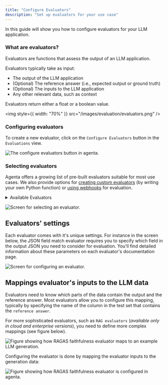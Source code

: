 ```yaml
---
title: "Configure Evaluators"
description: "Set up evaluators for your use case"
---
```


In this guide will show you how to configure evaluators for your LLM application.

### What are evaluators?

Evaluators are functions that assess the output of an LLM application.

Evaluators typically take as input:

- The output of the LLM application
- (Optional) The reference answer (i.e., expected output or ground truth)
- (Optional) The inputs to the LLM application
- Any other relevant data, such as context

Evaluators return either a float or a boolean value.

<img style={{ width: "70%" }} src="/images/evaluation/evaluators.png" />

### Configuring evaluators

To create a new evaluator, click on the `Configure Evaluators` button in the `Evaluations` view.

![The configure evaluators button in agenta.](/images/evaluation/configure-evaluators-1.png)

### Selecting evaluators

Agenta offers a growing list of pre-built evaluators suitable for most use cases. We also provide options for [creating custom evaluators](/evaluation/evaluators/custom-evaluator) (by writing your own Python function) or [using webhooks](/evaluation/evaluators/webhook-evaluator) for evaluation.

<details id="available-evaluators">
<summary>Available Evaluators</summary>

| **Evaluator Name**                                                                                | **Use Case**                     | **Type**           | **Description**                                                                  |
| ------------------------------------------------------------------------------------------------- | -------------------------------- | ------------------ | -------------------------------------------------------------------------------- |
| [Exact Match](/evaluation/evaluators/classification-entiry-extraction#exact-match)                | Classification/Entity Extraction | Pattern Matching   | Checks if the output exactly matches the expected result.                        |
| [Contains JSON](/evaluation/evaluators/classification-entiry-extraction#contains-json)            | Classification/Entity Extraction | Pattern Matching   | Ensures the output contains valid JSON.                                          |
| [Regex Test](/evaluation/evaluators/pattern-matching#regular-expression)                          | Classification/Entity Extraction | Pattern Matching   | Checks if the output matches a given regex pattern.                              |
| [JSON Field Match](/evaluation/evaluators/classification-entiry-extraction#json-field-match)      | Classification/Entity Extraction | Pattern Matching   | Compares specific fields within JSON data.                                       |
| [JSON Diff Match](/evaluation/evaluators/classification-entiry-extraction#json-diff-match)        | Classification/Entity Extraction | Similarity Metrics | Compares generated JSON with a ground truth JSON based on schema or values.      |
| [Similarity Match](/evaluation/evaluators/semantic-similarity#similarity-match)                   | Text Generation / Chatbot        | Similarity Metrics | Compares generated output with expected using Jaccard similarity.                |
| [Semantic Similarity Match](/evaluation/evaluators/semantic-similarity#semantic-similarity-match) | Text Generation / Chatbot        | Semantic Analysis  | Compares the meaning of the generated output with the expected result.           |
| [Starts With](/evaluation/evaluators/pattern-matching#starts-with)                                | Text Generation / Chatbot        | Pattern Matching   | Checks if the output starts with a specified prefix.                             |
| [Ends With](/evaluation/evaluators/pattern-matching#ends-with)                                    | Text Generation / Chatbot        | Pattern Matching   | Checks if the output ends with a specified suffix.                               |
| [Contains](/evaluation/evaluators/pattern-matching#contains)                                      | Text Generation / Chatbot        | Pattern Matching   | Checks if the output contains a specific substring.                              |
| [Contains Any](/evaluation/evaluators/pattern-matching#contains-any)                              | Text Generation / Chatbot        | Pattern Matching   | Checks if the output contains any of a list of substrings.                       |
| [Contains All](/evaluation/evaluators/pattern-matching#contains-all)                              | Text Generation / Chatbot        | Pattern Matching   | Checks if the output contains all of a list of substrings.                       |
| [Levenshtein Distance](/evaluation/evaluators/semantic-similarity#levenshtein-distance)           | Text Generation / Chatbot        | Similarity Metrics | Calculates the Levenshtein distance between output and expected result.          |
| [LLM-as-a-judge](/evaluation/evaluators/llm-as-a-judge)                                           | Text Generation / Chatbot        | LLM-based          | Sends outputs to an LLM model for critique and evaluation.                       |
| [RAG Faithfulness](/evaluation/evaluators/rag-evaluators)                                         | RAG / Text Generation / Chatbot  | LLM-based          | Evaluates if the output is faithful to the retrieved documents in RAG workflows. |
| [RAG Context Relevancy](/evaluation/evaluators/rag-evaluators)                                    | RAG / Text Generation / Chatbot  | LLM-based          | Measures the relevancy of retrieved documents to the given question in RAG.      |
| [Custom Code Evaluation](/evaluation/evaluators/custom-evaluator)                                 | Custom Logic                     | Custom             | Allows users to define their own evaluator in Python.                            |
| [Webhook Evaluator](/evaluation/evaluators/webhook-evaluator)                                     | Custom Logic                     | Custom             | Sends output to a webhook for external evaluation.                               |

</details>

![Screen for selecting an evaluator.](/images/evaluation/configure-evaluators-2.png)

## Evaluators' settings

Each evaluator comes with it's unique settings. For instance in the screen below, the JSON field match evaluator requires you to specify which field in the output JSON you need to consider for evaluation. You'll find detailed information about these parameters on each evaluator's documentation page.

![Screen for configuring an evaluator.](/images/evaluation/configure-evaluators-3.png)

## Mappings evaluator's inputs to the LLM data

Evaluators need to know which parts of the data contain the output and the reference answer. Most evaluators allow you to configure this mapping, typically by specifying the name of the column in the test set that contains the `reference answer`.

For more sophisticated evaluators, such as `RAG evaluators` (_available only in cloud and enterprise versions_), you need to define more complex mappings (see figure below).

![Figure showing how RAGAS faithfulness evaluator maps to an example LLM
  generation.](/images/evaluation/evaluator_config_mapping.png)

Configuring the evaluator is done by mapping the evaluator inputs to the generation data:

![Figure showing how RAGAS faithfulness evaluator is configured in agenta.](/images/evaluation/configure_mapping.png)
